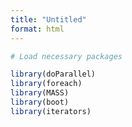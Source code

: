 ```yaml
---
title: "Untitled"
format: html
---
```



```r
# Load necessary packages

library(doParallel)
library(foreach)
library(MASS)
library(boot)
library(iterators)
```
